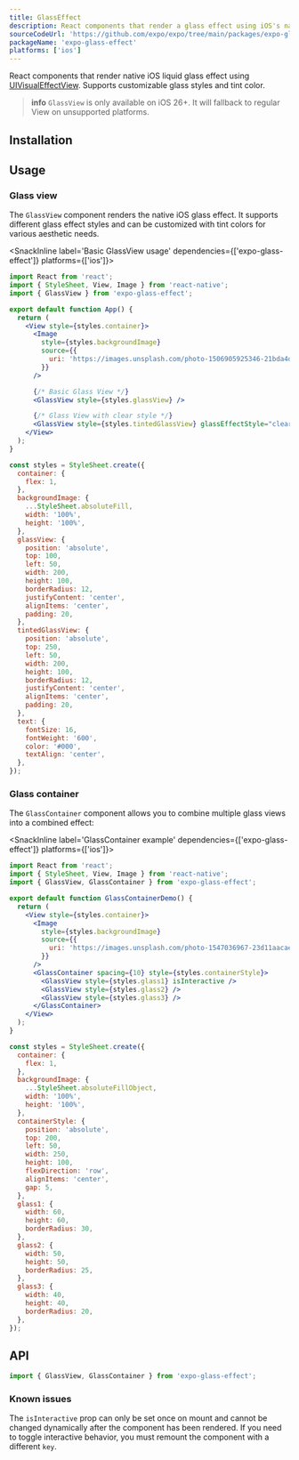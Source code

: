 ```yaml
---
title: GlassEffect
description: React components that render a glass effect using iOS's native UIVisualEffectView.
sourceCodeUrl: 'https://github.com/expo/expo/tree/main/packages/expo-glass-effect'
packageName: 'expo-glass-effect'
platforms: ['ios']
---
```



React components that render native iOS liquid glass effect using [UIVisualEffectView](https://developer.apple.com/documentation/uikit/uivisualeffectview). Supports customizable glass styles and tint color.

> **info** `GlassView` is only available on iOS 26+. It will fallback to regular View on unsupported platforms.

## Installation

<APIInstallSection />

## Usage

### Glass view

The `GlassView` component renders the native iOS glass effect. It supports different glass effect styles and can be customized with tint colors for various aesthetic needs.

<SnackInline label='Basic GlassView usage' dependencies={['expo-glass-effect']} platforms={['ios']}>

```jsx
import React from 'react';
import { StyleSheet, View, Image } from 'react-native';
import { GlassView } from 'expo-glass-effect';

export default function App() {
  return (
    <View style={styles.container}>
      <Image
        style={styles.backgroundImage}
        source={{
          uri: 'https://images.unsplash.com/photo-1506905925346-21bda4d32df4?w=400&h=400&fit=crop',
        }}
      />

      {/* Basic Glass View */}
      <GlassView style={styles.glassView} />

      {/* Glass View with clear style */}
      <GlassView style={styles.tintedGlassView} glassEffectStyle="clear" />
    </View>
  );
}

const styles = StyleSheet.create({
  container: {
    flex: 1,
  },
  backgroundImage: {
    ...StyleSheet.absoluteFill,
    width: '100%',
    height: '100%',
  },
  glassView: {
    position: 'absolute',
    top: 100,
    left: 50,
    width: 200,
    height: 100,
    borderRadius: 12,
    justifyContent: 'center',
    alignItems: 'center',
    padding: 20,
  },
  tintedGlassView: {
    position: 'absolute',
    top: 250,
    left: 50,
    width: 200,
    height: 100,
    borderRadius: 12,
    justifyContent: 'center',
    alignItems: 'center',
    padding: 20,
  },
  text: {
    fontSize: 16,
    fontWeight: '600',
    color: '#000',
    textAlign: 'center',
  },
});
```

</SnackInline>

### Glass container

The `GlassContainer` component allows you to combine multiple glass views into a combined effect:

<SnackInline label='GlassContainer example' dependencies={['expo-glass-effect']} platforms={['ios']}>

```jsx
import React from 'react';
import { StyleSheet, View, Image } from 'react-native';
import { GlassView, GlassContainer } from 'expo-glass-effect';

export default function GlassContainerDemo() {
  return (
    <View style={styles.container}>
      <Image
        style={styles.backgroundImage}
        source={{
          uri: 'https://images.unsplash.com/photo-1547036967-23d11aacaee0?w=400&h=600&fit=crop',
        }}
      />
      <GlassContainer spacing={10} style={styles.containerStyle}>
        <GlassView style={styles.glass1} isInteractive />
        <GlassView style={styles.glass2} />
        <GlassView style={styles.glass3} />
      </GlassContainer>
    </View>
  );
}

const styles = StyleSheet.create({
  container: {
    flex: 1,
  },
  backgroundImage: {
    ...StyleSheet.absoluteFillObject,
    width: '100%',
    height: '100%',
  },
  containerStyle: {
    position: 'absolute',
    top: 200,
    left: 50,
    width: 250,
    height: 100,
    flexDirection: 'row',
    alignItems: 'center',
    gap: 5,
  },
  glass1: {
    width: 60,
    height: 60,
    borderRadius: 30,
  },
  glass2: {
    width: 50,
    height: 50,
    borderRadius: 25,
  },
  glass3: {
    width: 40,
    height: 40,
    borderRadius: 20,
  },
});
```

</SnackInline>

## API

```js
import { GlassView, GlassContainer } from 'expo-glass-effect';
```

<APISection packageName="expo-glass-effect" />

### Known issues

The `isInteractive` prop can only be set once on mount and cannot be changed dynamically after the component has been rendered. If you need to toggle interactive behavior, you must remount the component with a different `key`.

